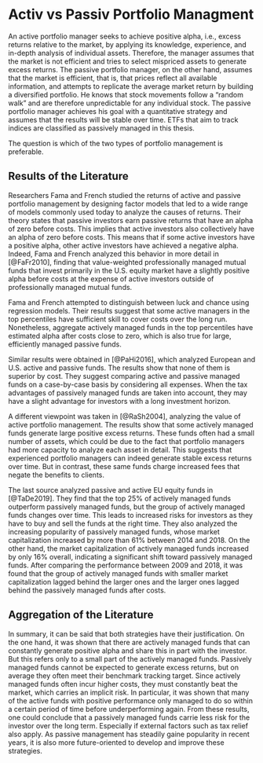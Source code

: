 # Activ vs Passiv Portfolio Managment
An active portfolio manager seeks to achieve positive alpha, i.e., excess returns relative to the market, by applying its knowledge, experience, and in-depth analysis of individual assets. Therefore, the manager assumes that the market is not efficient and tries to select mispriced assets to generate excess returns. The passive portfolio manager, on the other hand, assumes that the market is efficient, that is, that prices reflect all available information, and attempts to replicate the average market return by building a diversified portfolio. He knows that stock movements follow a "random walk" and are therefore unpredictable for any individual stock. The passive portfolio manager achieves his goal with a quantitative strategy and assumes that the results will be stable over time. ETFs that aim to track indices are classified as passively managed in this thesis.

The question is which of the two types of portfolio management is preferable.

## Results of the Literature
Researchers Fama and French studied the returns of active and passive portfolio management by designing factor models that led to a wide range of models commonly used today to analyze the causes of returns. Their theory states that passive investors earn passive returns that have an alpha of zero before costs. This implies that active investors also collectively have an alpha of zero before costs. This means that if some active investors have a positive alpha, other active investors have achieved a negative alpha. Indeed, Fama and French analyzed this behavior in more detail in [@FaFr2010], finding that value-weighted professionally managed mutual funds that invest primarily in the U.S. equity market have a slightly positive alpha before costs at the expense of active investors outside of professionally managed mutual funds.

Fama and French attempted to distinguish between luck and chance using regression models. Their results suggest that some active managers in the top percentiles have sufficient skill to cover costs over the long run. Nonetheless, aggregate actively managed funds in the top percentiles have estimated alpha after costs close to zero, which is also true for large, efficiently managed passive funds.

Similar results were obtained in [@PaHi2016], which analyzed European and U.S. active and passive funds. The results show that none of them is superior by cost. They suggest comparing active and passive managed funds on a case-by-case basis by considering all expenses. When the tax advantages of passively managed funds are taken into account, they may have a slight advantage for investors with a long investment horizon.

A different viewpoint was taken in [@RaSh2004], analyzing the value of active portfolio management. The results show that some actively managed funds generate large positive excess returns. These funds often had a small number of assets, which could be due to the fact that portfolio managers had more capacity to analyze each asset in detail. This suggests that experienced portfolio managers can indeed generate stable excess returns over time. But in contrast, these same funds charge increased fees that negate the benefits to clients.

The last source analyzed passive and active EU equity funds in [@TaDe2019]. They find that the top 25% of actively managed funds outperform passively managed funds, but the group of actively managed funds changes over time. This leads to increased risks for investors as they have to buy and sell the funds at the right time. They also analyzed the increasing popularity of passively managed funds, whose market capitalization increased by more than 61% between 2014 and 2018. On the other hand, the market capitalization of actively managed funds increased by only 16% overall, indicating a significant shift toward passively managed funds. After comparing the performance between 2009 and 2018, it was found that the group of actively managed funds with smaller market capitalization lagged behind the larger ones and the larger ones lagged behind the passively managed funds after costs.


## Aggregation of the Literature
In summary, it can be said that both strategies have their justification. On the one hand, it was shown that there are actively managed funds that can constantly generate positive alpha and share this in part with the investor. But this refers only to a small part of the actively managed funds. Passively managed funds cannot be expected to generate excess returns, but on average they often meet their benchmark tracking target. Since actively managed funds often incur higher costs, they must constantly beat the market, which carries an implicit risk. In particular, it was shown that many of the active funds with positive performance only managed to do so within a certain period of time before underperforming again. From these results, one could conclude that a passively managed funds carrie less risk for the investor over the long term. Especially if external factors such as tax relief also apply. As passive management has steadily gaine popularity in recent years, it is also more future-oriented to develop and improve these strategies. 




